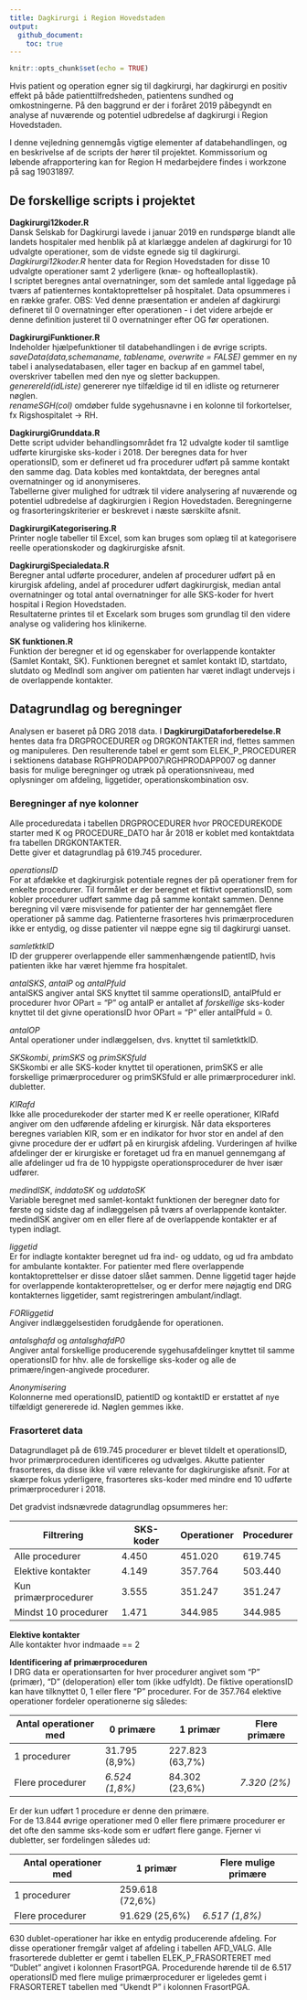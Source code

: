 ```yaml
---
title: Dagkirurgi i Region Hovedstaden
output: 
  github_document:
    toc: true
---
```


```r
knitr::opts_chunk$set(echo = TRUE)
```

Hvis patient og operation egner sig til dagkirurgi, har dagkirurgi en positiv effekt på både patienttilfredsheden, patientens sundhed og omkostningerne. På den baggrund er der i foråret 2019 påbegyndt en analyse af nuværende og potentiel udbredelse af dagkirurgi i Region Hovedstaden.

I denne vejledning gennemgås vigtige elementer af databehandlingen, og en beskrivelse af de scripts der hører til projektet. Kommissorium og løbende afrapportering kan for Region H medarbejdere findes i workzone på sag 19031897.

## De forskellige scripts i projektet

**Dagkirurgi12koder.R**  
Dansk Selskab for Dagkirurgi lavede i januar 2019 en rundspørge blandt alle landets hospitaler med henblik på at klarlægge andelen af dagkirurgi for 10 udvalgte operationer, som de vidste egnede sig til dagkirurgi. *Dagkirurgi12koder.R* henter data for Region Hovedstaden for disse 10 udvalgte operationer samt 2 yderligere (knæ- og hoftealloplastik).  
I scriptet beregnes antal overnatninger, som det samlede antal liggedage på tværs af patienternes kontaktoprettelser på hospitalet.
Data opsummeres i en række grafer.
OBS: Ved denne præsentation er andelen af dagkirurgi defineret til 0 overnatninger efter operationen - i det videre arbejde er denne definition justeret til 0 overnatninger efter OG før operationen.

**DagkirurgiFunktioner.R**  
Indeholder hjælpefunktioner til databehandlingen i de øvrige scripts.  
*saveData(data,schemaname, tablename, overwrite = FALSE)* gemmer en ny tabel i analysedatabasen, eller tager en backup af en gammel tabel, overskriver tabellen med den nye og sletter backuppen.  
*generereId(idListe)* genererer nye tilfældige id til en idliste og returnerer nøglen.  
*renameSGH(col)* omdøber fulde sygehusnavne i en kolonne til forkortelser, fx Rigshospitalet -> RH.  

**DagkirurgiGrunddata.R**  
Dette script udvider behandlingsområdet fra 12 udvalgte koder til samtlige udførte kirurgiske sks-koder i 2018. Der beregnes data for hver operationsID, som er defineret ud fra procedurer udført på samme kontakt den samme dag. Data kobles med kontaktdata, der beregnes antal overnatninger og id anonymiseres.  
Tabellerne giver mulighed for udtræk til videre analysering af nuværende og potentiel udbredelse af dagkirurgien i Region Hovedstaden. Beregningerne og frasorteringskriterier er beskrevet i næste særskilte afsnit.  

**DagkirurgiKategorisering.R**  
Printer nogle tabeller til Excel, som kan bruges som oplæg til at kategorisere reelle operationskoder og dagkirurgiske afsnit.  

**DagkirurgiSpecialedata.R**  
Beregner antal udførte procedurer, andelen af procedurer udført på en kirurgisk afdeling, andel af procedurer udført dagkirurgisk, median antal overnatninger og total antal overnatninger for alle SKS-koder for hvert hospital i Region Hovedstaden.  
Resultaterne printes til et Excelark som bruges som grundlag til den videre analyse og validering hos klinikerne.  

**SK funktionen.R**  
Funktion der beregner et id og egenskaber for overlappende kontakter (Samlet Kontakt, SK). Funktionen beregnet et samlet kontakt ID, startdato, slutdato og MedIndl som angiver om patienten har været indlagt undervejs i de overlappende kontakter.


## Datagrundlag og beregninger

Analysen er baseret på DRG 2018 data. I **DagkirurgiDataforberedelse.R** hentes data fra DRGPROCEDURER og DRGKONTAKTER ind, flettes sammen og manipuleres. Den resulterende tabel er gemt som ELEK_P_PROCEDURER i sektionens database RGHPRODAPP007\\RGHPRODAPP007 og danner basis for mulige beregninger og utræk på operationsniveau, med oplysninger om afdeling, liggetider, operationskombination osv.

### Beregninger af nye kolonner
Alle proceduredata i tabellen DRGPROCEDURER hvor PROCEDUREKODE starter med K og PROCEDURE_DATO har år 2018 er koblet med kontaktdata fra tabellen DRGKONTAKTER.  
Dette giver et datagrundlag på 619.745 procedurer.

*operationsID*  
For at afdække et dagkirurgisk potentiale regnes der på operationer frem for enkelte procedurer. Til formålet er der beregnet et fiktivt operationsID, som kobler procedurer udført samme dag på samme kontakt sammen.
Denne beregning vil være misvisende for patienter der har gennemgået flere operationer på samme dag. Patienterne frasorteres hvis primærproceduren ikke er entydig, og disse patienter vil næppe egne sig til dagkirurgi uanset.

*samletktkID*  
ID der grupperer overlappende eller sammenhængende patientID, hvis patienten ikke har været hjemme fra hospitalet.

*antalSKS*, *antalP* og *antalPfuld*  
antalSKS angiver antal SKS knyttet til samme operationsID, antalPfuld er procedurer hvor OPart = "P" og antalP er antallet af *forskellige* sks-koder knyttet til det givne operationsID hvor OPart = "P" eller antalPfuld = 0.

*antalOP*  
Antal operationer under indlæggelsen, dvs. knyttet til samletktkID.

*SKSkombi*, *primSKS* og *primSKSfuld*  
SKSkombi er alle SKS-koder knyttet til operationen, primSKS er alle forskellige primærprocedurer og primSKSfuld er alle primærprocedurer inkl. dubletter.

*KIRafd*  
Ikke alle procedurekoder der starter med K er reelle operationer, KIRafd angiver om den udførende afdeling er kirurgisk. Når data eksporteres beregnes variablen KIR, som er en indikator for hvor stor en andel af den givne procedure der er udført på en kirurgisk afdeling.
Vurderingen af hvilke afdelinger der er kirurgiske er foretaget ud fra en manuel gennemgang af alle afdelinger ud fra de 10 hyppigste operationsprocedurer de hver især udfører.

*medindlSK*, *inddatoSK* og *uddatoSK*  
Variable beregnet med samlet-kontakt funktionen der beregner dato for første og sidste dag af indlæggelsen på tværs af overlappende kontakter. medindlSK angiver om en eller flere af de overlappende kontakter er af typen indlagt.

*liggetid*  
Er for indlagte kontakter beregnet ud fra ind- og uddato, og ud fra ambdato for ambulante kontakter. For patienter med flere overlappende kontaktoprettelser er disse datoer slået sammen.
Denne liggetid tager højde for overlappende kontakteroprettelser, og er derfor mere nøjagtig end DRG kontakternes liggetider, samt registreringen ambulant/indlagt.

*FORliggetid*  
Angiver indlæggelsestiden forudgående for operationen.

*antalsghafd* og *antalsghafdP0*  
Angiver antal forskellige producerende sygehusafdelinger knyttet til samme operationsID for hhv. alle de forskellige sks-koder og alle de primære/ingen-angivede procedurer.

*Anonymisering*  
Kolonnerne med operationsID, patientID og kontaktID er erstattet af nye tilfældigt genererede id. Nøglen gemmes ikke.


### Frasorteret data
Datagrundlaget på de 619.745 procedurer er blevet tildelt et operationsID, hvor primærproceduren identificeres og udvælges. Akutte patienter frasorteres, da disse ikke vil være relevante for dagkirurgiske afsnit. For at skærpe fokus yderligere, frasorteres sks-koder med mindre end 10 udførte primærprocedurer i 2018.

Det gradvist indsnævrede datagrundlag opsummeres her:

 Filtrering | SKS-koder | Operationer | Procedurer   
----------- | --------- | ----------- | ----------
Alle procedurer | 4.450 | 451.020 | 619.745
Elektive kontakter | 4.149 | 357.764 | 503.440
Kun primærprocedurer | 3.555 | 351.247 | 351.247
Mindst 10 procedurer | 1.471 | 344.985 | 344.985

**Elektive kontakter**  
Alle kontakter hvor indmaade == 2

**Identificering af primærproceduren**  
I DRG data er operationsarten for hver procedurer angivet som "P" (primær), "D" (deloperation) eller tom (ikke udfyldt). De fiktive operationsID kan have tilknyttet 0, 1 eller flere "P" procedurer. For de 357.764 elektive operationer fordeler operationerne sig således:

Antal operationer med | 0 primære | 1 primær | Flere primære
--------------------- | --------- | -------- | -------------
1 procedurer | 31.795 (8,9%) | 227.823 (63,7%) |
Flere procedurer | *6.524 (1,8%)* | 84.302 (23,6%) | *7.320 (2%)*

Er der kun udført 1 procedure er denne den primære.   
For de 13.844 øvrige operationer med 0 eller flere primære procedurer er det ofte den samme sks-kode som er udført flere gange. Fjerner vi dubletter, ser fordelingen således ud:

Antal operationer med | 1 primær | Flere mulige primære
--------------------- | -------- | --------------------
1 procedurer | 259.618 (72,6%) |
Flere procedurer | 91.629 (25,6%) | *6.517 (1,8%)*

630 dublet-operationer har ikke en entydig producerende afdeling. For disse operationer fremgår valget af afdeling i tabellen AFD_VALG.   Alle frasorterede dubletter er gemt i tabellen ELEK_P_FRASORTERET med "Dublet" angivet i kolonnen FrasortPGA. Procedurende hørende til de 6.517 operationsID med flere mulige primærprocedurer er ligeledes gemt i FRASORTERET tabellen med "Ukendt P" i kolonnen FrasortPGA.